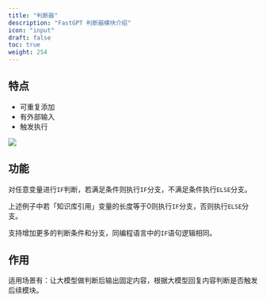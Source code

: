 ```yaml
---
title: "判断器"
description: "FastGPT 判断器模块介绍"
icon: "input"
draft: false
toc: true
weight: 254
---
```


## 特点

- 可重复添加
- 有外部输入
- 触发执行

![](/imgs/judgement1.png)

## 功能

对任意变量进行`IF`判断，若满足条件则执行`IF`分支，不满足条件执行`ELSE`分支。      


上述例子中若「知识库引用」变量的长度等于0则执行`IF`分支，否则执行`ELSE`分支。      


支持增加更多的判断条件和分支，同编程语言中的`IF`语句逻辑相同。

## 作用

适用场景有：让大模型做判断后输出固定内容，根据大模型回复内容判断是否触发后续模块。

